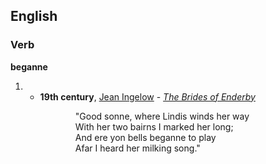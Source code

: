 ==English==

===Verb===
'''beganne'''

# {{obsolete spelling of|began}}
#*'''19th century''', [[w:Jean Ingelow|Jean Ingelow]] - ''[[s:The Brides of Enderby|The Brides of Enderby]]''
#::"Good sonne, where Lindis winds her way
#::With her two bairns I marked her long;
#::And ere yon bells beganne to play
#::Afar I heard her milking song."
